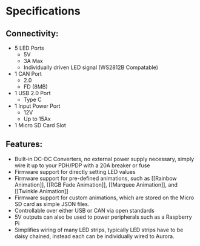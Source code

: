# Specifications

## Connectivity:
- 5 LED Ports
	- 5V
	- 3A Max
	- Individually driven LED signal (WS2812B Compatable)
- 1 CAN Port
	- 2.0
	- FD (8MB)
- 1 USB 2.0 Port
	- Type C
- 1 Input Power Port
	- 12V
	- Up to 15Ax
- 1 Micro SD Card Slot

## Features:
- Built-in DC-DC Converters, no external power supply necessary, simply wire it up to your PDH/PDP with a 20A breaker or fuse
- Firmware support for directly setting LED values
- Firmware support for pre-defined animations, such as [[Rainbow Animation]], [[RGB Fade Animation]], [[Marquee Animation]], and [[Twinkle Animation]]
- Firmware support for custom animations, which are stored on the Micro SD card as simple JSON files.
- Controllable over either USB or CAN via open standards
- 5V outputs can also be used to power peripherals such as a Raspberry Pi
- Simplifies wiring of many LED strips, typically LED strips have to be daisy chained, instead each can be individually wired to Aurora.
